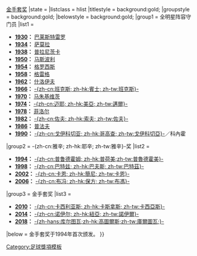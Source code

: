 {{Navbox
|name = 世界杯金手套奖
|title = [[世界杯足球赛|世界杯]]{{·}}[[世界盃金手套獎|金手套奖]]
|state = {{{state|autocollapse}}}
|listclass = hlist
|titlestyle = background:gold;
|groupstyle = background:gold;
|belowstyle = background:gold;
|group1 = 全明星阵容守门员
|list1 = 
* '''[[1930年世界杯足球赛|1930]]：''' [[恩里克·巴莱斯特雷罗|巴莱斯特雷罗]]
* '''[[1934年世界杯足球赛|1934]]：''' [[里卡多·萨莫拉|萨莫拉]]
* '''[[1938年世界杯足球赛|1938]]：''' [[弗朗西斯科·普拉尼茨卡|普拉尼茨卡]]
* '''[[1950年世界杯足球赛|1950]]：''' [[罗克·马斯波利|马斯波利]]
* '''[[1954年世界杯足球赛|1954]]：''' [[久拉·格罗西斯|格罗西斯]]
* '''[[1958年世界杯足球赛|1958]]：''' [[哈利·格雷格|格雷格]]
* '''[[1962年世界杯足球赛|1962]]：''' [[威廉·什洛伊夫|什洛伊夫]]
* '''[[1966年世界杯足球赛|1966]]：''' [[戈登·班克斯|-{zh-cn:班克斯; zh-hk:賓士; zh-tw:班克斯}-]]
* '''[[1970年世界杯足球赛|1970]]：''' [[拉迪斯劳·马朱基维茨|马朱基维茨]]
* '''[[1974年世界杯足球赛|1974]]：''' [[塞普·迈尔|-{zh-cn:迈耶; zh-hk:美亞; zh-tw:邁爾}-]]
* '''[[1978年世界杯足球赛|1978]]：''' [[乌巴尔多·菲洛尔|菲洛尔]]
* '''[[1982年世界杯足球赛|1982]]：''' [[迪诺·佐夫|-{zh-cn:佐夫; zh-hk:索夫; zh-tw:佐夫}-]]
* '''[[1986年世界杯足球赛|1986]]：''' [[让-马里·普法夫|普法夫]]
* '''[[1990年世界杯足球赛|1990]]：''' [[塞尔希奥·戈伊科切亚|-{zh-cn:戈伊科切亚; zh-hk:哥高查; zh-tw:戈伊科切亞}-]]／科內霍

|group2 = -{zh-cn:雅辛; zh-hk:耶辛; zh-tw:雅辛}-奖
|list2 = 
* '''[[1994年世界杯足球赛|1994]]：''' [[米歇尔·普吕多姆|-{zh-cn:普鲁德霍姆; zh-hk:普荷美;zh-tw:普魯德霍美}-]]
* '''[[1998年世界杯足球赛|1998]]：''' [[法比安·巴特茲|-{zh-cn:巴特兹; zh-hk:巴夫斯; zh-tw:巴特茲}-]]
* '''[[2002年世界杯足球赛|2002]]：''' [[奥利弗·卡恩|-{zh-cn:卡恩; zh-hk:簡尼; zh-tw:卡恩}-]]
* '''[[2006年世界杯足球赛|2006]]：''' [[詹路易吉·布冯|-{zh-cn:布冯; zh-hk:保方; zh-tw:布馮}-]]

|group3 = 金手套奖
|list3 = 
* '''[[2010年世界杯足球赛|2010]]：''' [[伊克尔·卡西利亚斯|-{zh-cn:卡西利亚斯; zh-hk:卡斯拿斯; zh-tw:卡西亞斯}-]]
* '''[[2014年世界杯足球赛|2014]]：''' [[曼努埃尔·诺伊尔|-{zh-cn:诺伊尔; zh-hk:紐亞; zh-tw:諾伊爾}-]]
* '''[[2018年世界杯足球赛|2018]]：''' [[泰拔·高圖爾斯|-{zh-hans:库尔图瓦;zh-hk:高圖爾斯;zh-tw:庫爾圖瓦;}-]]


|below = 金手套奖于1994年首次颁发。
}}<noinclude>
{{collapsible option}}
[[Category:足球獎項模板]]
</noinclude>